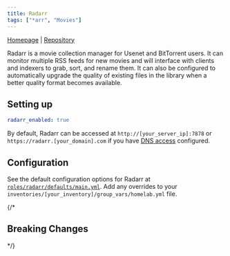 ```yaml
---
title: Radarr
tags: ["*arr", "Movies"]
---
```



[Homepage](https://radarr.video/) |
[Repository](https://github.com/Radarr/Radarr)

<Tags tags={frontmatter.tags} />

Radarr is a movie collection manager for Usenet and BitTorrent users. It can monitor multiple RSS feeds for new movies and will interface with clients and indexers to grab, sort, and rename them. It can also be configured to automatically upgrade the quality of existing files in the library when a better quality format becomes available.

## Setting up

```yaml title="inventories/homelab/group_vars/homelab.yml"
radarr_enabled: true
```

By default, Radarr can be accessed at `http://[your_server_ip]:7878` or `https://radarr.[your_domain].com` if you have [DNS access](../../guides/dns-access/) configured.

## Configuration

See the default configuration options for Radarr at [`roles/radarr/defaults/main.yml`](https://github.com/Dylancyclone/ansible-homelab-orchestration/blob/main/roles/radarr/defaults/main.yml).
Add any overrides to your `inventories/[your_inventory]/group_vars/homelab.yml` file.

{/* 

## Breaking Changes

*/}